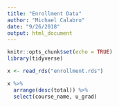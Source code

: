 ```yaml
---
title: "Enrollment Data"
author: "Michael Calabro"
date: "9/26/2018"
output: html_document
---
```


```r
knitr::opts_chunk$set(echo = TRUE)
library(tidyverse)
```
```r
x <- read_rds("enrollment.rds")

x %>%
  arrange(desc(total)) %>%
  select(course_name, u_grad)

```

